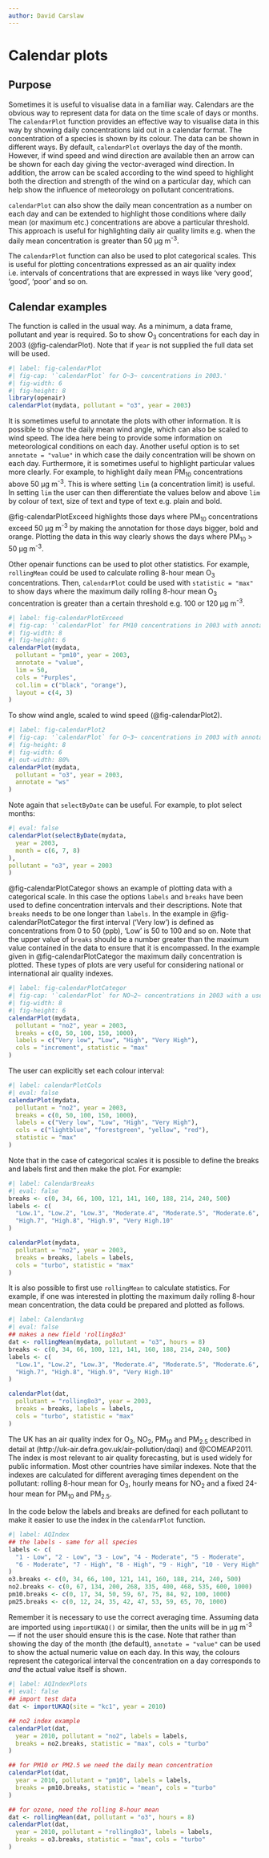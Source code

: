```yaml
---
author: David Carslaw
---
```


# Calendar plots {#sec-calendarPlot}

## Purpose

Sometimes it is useful to visualise data in a familiar way. Calendars are the obvious way to represent data for data on the time scale of days or months. The `calendarPlot` function provides an effective way to visualise data in this way by showing daily concentrations laid out in a calendar format. The concentration of a species is shown by its colour. The data can be shown in different ways. By default, `calendarPlot` overlays the day of the month. However, if wind speed and wind direction are available then an arrow can be shown for each day giving the vector-averaged wind direction. In addition, the arrow can be scaled according to the wind speed to highlight both the direction and strength of the wind on a particular day, which can help show the influence of meteorology on pollutant concentrations.

`calendarPlot` can also show the daily mean concentration as a number on each day and can be extended to highlight those conditions where daily mean (or maximum etc.) concentrations are above a particular threshold. This approach is useful for highlighting daily air quality limits e.g. when the daily mean concentration is greater than 50 μg m^-3^.

The `calendarPlot` function can also be used to plot categorical scales. This is useful for plotting concentrations expressed as an air quality index i.e. intervals of concentrations that are expressed in ways like 'very good', 'good', 'poor' and so on.

## Calendar examples

The function is called in the usual way. As a minimum, a data frame, pollutant and year is required. So to show O~3~ concentrations for each day in 2003 (@fig-calendarPlot). Note that if `year` is not supplied the full data set will be used.

```r
#| label: fig-calendarPlot
#| fig-cap: '`calendarPlot` for O~3~ concentrations in 2003.'
#| fig-width: 6
#| fig-height: 8
library(openair)
calendarPlot(mydata, pollutant = "o3", year = 2003)
```

It is sometimes useful to annotate the plots with other information. It is possible to show the daily mean wind angle, which can also be scaled to wind speed. The idea here being to provide some information on meteorological conditions on each day. Another useful option is to set `annotate = "value"` in which case the daily concentration will be shown on each day. Furthermore, it is sometimes useful to highlight particular values more clearly. For example, to highlight daily mean PM~10~ concentrations above 50 μg m^-3^. This is where setting `lim` (a concentration limit) is useful. In setting `lim` the user can then differentiate the values below and above `lim` by colour of text, size of text and type of text e.g. plain and bold.

@fig-calendarPlotExceed highlights those days where PM~10~ concentrations exceed 50 μg m^-3^ by making the annotation for those days bigger, bold and orange. Plotting the data in this way clearly shows the days where PM~10~ \> 50 μg m^-3^.

Other [openair]{.pkg} functions can be used to plot other statistics. For example, `rollingMean` could be used to calculate rolling 8-hour mean O~3~ concentrations. Then, `calendarPlot` could be used with `statistic = "max"` to show days where the maximum daily rolling 8-hour mean O~3~ concentration is greater than a certain threshold e.g. 100 or 120 μg m^-3^.

```r
#| label: fig-calendarPlotExceed
#| fig-cap: '`calendarPlot` for PM10 concentrations in 2003 with annotations highlighting those days where the concentration of PM~10~ >50 μg m^-3^. The numbers show the PM~10~ concentration in μg m^-3^.'
#| fig-width: 8
#| fig-height: 6
calendarPlot(mydata,
  pollutant = "pm10", year = 2003,
  annotate = "value",
  lim = 50,
  cols = "Purples",
  col.lim = c("black", "orange"),
  layout = c(4, 3)
)
```

To show wind angle, scaled to wind speed (@fig-calendarPlot2).

```r
#| label: fig-calendarPlot2
#| fig-cap: '`calendarPlot` for O~3~ concentrations in 2003 with annotations showing wind angle scaled to wind speed i.e. the longer the arrow, the higher the wind speed. It shows for example high O~3~ concentrations on the 18 and 19th of April were associated with strong north-easterly winds.'
#| fig-height: 8
#| fig-width: 6
#| out-width: 80%
calendarPlot(mydata,
  pollutant = "o3", year = 2003,
  annotate = "ws"
)
```

Note again that `selectByDate` can be useful. For example, to plot select months:

```r
#| eval: false
calendarPlot(selectByDate(mydata,
  year = 2003,
  month = c(6, 7, 8)
),
pollutant = "o3", year = 2003
)
```

@fig-calendarPlotCategor shows an example of plotting data with a categorical scale. In this case the options `labels` and `breaks` have been used to define concentration intervals and their descriptions. Note that `breaks` needs to be one longer than `labels`. In the example in @fig-calendarPlotCategor the first interval ('Very low') is defined as concentrations from 0 to 50 (ppb), 'Low' is 50 to 100 and so on. Note that the upper value of `breaks` should be a number greater than the maximum value contained in the data to ensure that it is encompassed. In the example given in @fig-calendarPlotCategor the maximum daily concentration is plotted. These types of plots are very useful for considering national or international air quality indexes.

```r
#| label: fig-calendarPlotCategor
#| fig-cap: '`calendarPlot` for NO~2~ concentrations in 2003 with a user-defined categorical scale.'
#| fig-width: 8
#| fig-height: 6
calendarPlot(mydata,
  pollutant = "no2", year = 2003,
  breaks = c(0, 50, 100, 150, 1000),
  labels = c("Very low", "Low", "High", "Very High"),
  cols = "increment", statistic = "max"
)
```

The user can explicitly set each colour interval:

```r
#| label: calendarPlotCols
#| eval: false
calendarPlot(mydata,
  pollutant = "no2", year = 2003,
  breaks = c(0, 50, 100, 150, 1000),
  labels = c("Very low", "Low", "High", "Very High"),
  cols = c("lightblue", "forestgreen", "yellow", "red"),
  statistic = "max"
)
```

Note that in the case of categorical scales it is possible to define the breaks and labels first and then make the plot. For example:

```r
#| label: CalendarBreaks
#| eval: false
breaks <- c(0, 34, 66, 100, 121, 141, 160, 188, 214, 240, 500)
labels <- c(
  "Low.1", "Low.2", "Low.3", "Moderate.4", "Moderate.5", "Moderate.6",
  "High.7", "High.8", "High.9", "Very High.10"
)

calendarPlot(mydata,
  pollutant = "no2", year = 2003,
  breaks = breaks, labels = labels,
  cols = "turbo", statistic = "max"
)
```

It is also possible to first use `rollingMean` to calculate statistics. For example, if one was interested in plotting the maximum daily rolling 8-hour mean concentration, the data could be prepared and plotted as follows.

```r
#| label: CalendarAvg
#| eval: false
## makes a new field 'rolling8o3'
dat <- rollingMean(mydata, pollutant = "o3", hours = 8)
breaks <- c(0, 34, 66, 100, 121, 141, 160, 188, 214, 240, 500)
labels <- c(
  "Low.1", "Low.2", "Low.3", "Moderate.4", "Moderate.5", "Moderate.6",
  "High.7", "High.8", "High.9", "Very High.10"
)

calendarPlot(dat,
  pollutant = "rolling8o3", year = 2003,
  breaks = breaks, labels = labels,
  cols = "turbo", statistic = "max"
)
```

The UK has an air quality index for O~3~, NO~2~, PM~10~ and PM~2.5~ described in detail at (http://uk-air.defra.gov.uk/air-pollution/daqi) and @COMEAP2011. The index is most relevant to air quality forecasting, but is used widely for public information. Most other countries have similar indexes. Note that the indexes are calculated for different averaging times dependent on the pollutant: rolling 8-hour mean for O~3~, hourly means for NO~2~ and a fixed 24-hour mean for PM~10~ and PM~2.5~.

In the code below the labels and breaks are defined for each pollutant to make it easier to use the index in the `calendarPlot` function.

```r
#| label: AQIndex
## the labels - same for all species
labels <- c(
  "1 - Low", "2 - Low", "3 - Low", "4 - Moderate", "5 - Moderate",
  "6 - Moderate", "7 - High", "8 - High", "9 - High", "10 - Very High"
)
o3.breaks <- c(0, 34, 66, 100, 121, 141, 160, 188, 214, 240, 500)
no2.breaks <- c(0, 67, 134, 200, 268, 335, 400, 468, 535, 600, 1000)
pm10.breaks <- c(0, 17, 34, 50, 59, 67, 75, 84, 92, 100, 1000)
pm25.breaks <- c(0, 12, 24, 35, 42, 47, 53, 59, 65, 70, 1000)
```

Remember it is necessary to use the correct averaging time. Assuming data are imported using `importUKAQ()` or similar, then the units will be in μg m^-3^ --- if not the user should ensure this is the case. Note that rather than showing the day of the month (the default), `annotate = "value"` can be used to show the actual numeric value on each day. In this way, the colours represent the categorical interval the concentration on a day corresponds to *and* the actual value itself is shown.

```r
#| label: AQIndexPlots
#| eval: false
## import test data
dat <- importUKAQ(site = "kc1", year = 2010)

## no2 index example
calendarPlot(dat,
  year = 2010, pollutant = "no2", labels = labels,
  breaks = no2.breaks, statistic = "max", cols = "turbo"
)

## for PM10 or PM2.5 we need the daily mean concentration
calendarPlot(dat,
  year = 2010, pollutant = "pm10", labels = labels,
  breaks = pm10.breaks, statistic = "mean", cols = "turbo"
)

## for ozone, need the rolling 8-hour mean
dat <- rollingMean(dat, pollutant = "o3", hours = 8)
calendarPlot(dat,
  year = 2010, pollutant = "rolling8o3", labels = labels,
  breaks = o3.breaks, statistic = "max", cols = "turbo"
)
```
